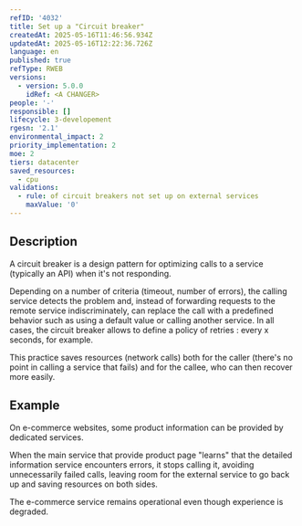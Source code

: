 ```yaml
---
refID: '4032'
title: Set up a "Circuit breaker"
createdAt: 2025-05-16T11:46:56.934Z
updatedAt: 2025-05-16T12:22:36.726Z
language: en
published: true
refType: RWEB
versions:
  - version: 5.0.0
    idRef: <A CHANGER>
people: '-'
responsible: []
lifecycle: 3-developement
rgesn: '2.1'
environmental_impact: 2
priority_implementation: 2
moe: 2
tiers: datacenter
saved_resources:
  - cpu
validations:
  - rule: of circuit breakers not set up on external services
    maxValue: '0'
---
```


## Description

A circuit breaker is a design pattern for optimizing calls to a service (typically an API) when it's not responding.

Depending on a number of criteria (timeout, number of errors), the calling service detects the problem and, instead of forwarding requests to the remote service indiscriminately, can replace the call with a predefined behavior such as using a default value or calling another service. In all cases, the circuit breaker allows to define a policy of retries : every x seconds, for example.

This practice saves resources (network calls) both for the caller (there's no point in calling a service that fails) and for the callee, who can then recover more easily.

## Example

On e-commerce websites, some product information can be provided by dedicated services.

When the main service that provide product page "learns" that the detailed information service encounters errors,
it stops calling it, avoiding unnecessarily failed calls, leaving room for the external service to go back up and saving resources on both sides.

The e-commerce service remains operational even though experience is degraded.

